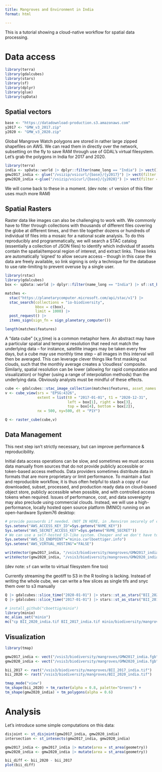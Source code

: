 ```yaml
---
title: Mangroves and Environment in India
format: html

---
```


This is a tutorial showing a cloud-native workflow for spatial data processing.



# Data access

```r
library(terra)
library(gdalcubes)
library(stars)
library(sf)
library(dplyr)
library(glue)
library(spData)
```


## Spatial vectors

```r
base <- "https://datadownload-production.s3.amazonaws.com"
y2017 <- "GMW_v3_2017.zip"
y2020 <- "GMW_v3_2020.zip"
```

Global Mangrove Watch polygons are stored in rather large zipped shapefiles on AWS.  We can read them in directly over the network, subsetting on the fly to save RAM through use of GDAL's virtual filesystem.  Let's grab the polygons in India for 2017 and 2020.  

```r
library(terra)
india <- spData::world |> dplyr::filter(name_long == "India") |> vect()
gmw2017_india <- glue("/vsizip/vsicurl/{base}/{y2017}") |> vect(filter = india)
gmw2020_india <-glue("/vsizip/vsicurl/{base}/{y2020}") |> vect(filter = india)
```

We will come back to these in a moment.  (dev note: `sf` version of this filter uses much more RAM)


## Spatial Rasters

Raster data like images can also be challenging to work with.  We commonly have to filter through collections with thousands of different files covering the globe at different times, and then tile together dozens or hundreds of individual tif files into a mosaic for a national scale analysis. To do this reproducibly and programmatically, we will search a STAC catalog (essentially a collection of JSON files) to identify which individual tif assets contain the spatial/temporal region of interest, and extract links.  These links are automatically 'signed' to allow secure access -- though in this case the data are freely available, so link signing is only a technique for the database to use rate-limiting to prevent overuse by a single user. 

```r
library(rstac)
library(gdalcubes)
box <- spData::world |> dplyr::filter(name_long == "India") |> sf::st_bbox()

matches <-
  stac("https://planetarycomputer.microsoft.com/api/stac/v1") |>
  stac_search(collections = "io-biodiversity",
              bbox = c(box),
              limit = 1000) |>
  post_request() |>
  items_sign(sign_fn = sign_planetary_computer())

length(matches$features)
```

 A "data cube" (x,y,time) is a common metaphor here.  An abstract may have a particular spatial and temporal resolution that need not match the underlying data -- for instance, satellite images may be taken every few days, but a cube may use monthly time step -- all images in this interval will then be averaged.  This can leverage clever things like first masking out clouds, such that the monthly average creates a 'cloudless' composite.  Similarly, spatial resolution can be lower (allowing for rapid computation and visualization) or higher (using a range of interpolation methods) than the underlying data.  Obviously analysts must be mindful of these effects.


```r
cube <- gdalcubes::stac_image_collection(matches$features, asset_names = "data")
v <- cube_view(srs = "EPSG:4326",
               extent = list(t0 = "2017-01-01", t1 = "2020-12-31",
                             left = box[1], right = box[3],
                             top = box[4], bottom = box[2]),
               nx = 500, ny=500, dt = "P1Y")

Q <- raster_cube(cube,v)
```



## Data Management

This next step isn't strictly necessary, but can improve performance & reproducibility. 

Initial data access operations can be slow, and sometimes we must access data manually from sources that do not provide publicly accessible or token-based access methods.  Data providers sometimes distribute data in formats that are more proprietary or limit performance. To maintain a fast and reproducible workflow, it is thus often helpful to stash a copy of our downloaded, subset, processed, and production ready data on cloud-based object store, publicly accessible when possible, and with controlled access tokens when required.  Issues of performance, cost, and data sovereignty may also preclude using commercial clouds.  Instead, we will use a high-performance, locally hosted open source platform (MINIO) running on an open-hardware System76 desktop:


```r
# provide passwords if needed. (NOT IN HERE, in .Renviron securely of course!)
Sys.setenv("AWS_ACCESS_KEY_ID"=Sys.getenv("NVME_KEY")) 
Sys.setenv("AWS_SECRET_ACCESS_KEY"=Sys.getenv("NVME_SECRET"))
# We can use a self-hosted S3-like system. Cheaper and we don't have to trust AWS...
Sys.setenv("AWS_S3_ENDPOINT"="minio.carlboettiger.info")
Sys.setenv("AWS_VIRTUAL_HOSTING"="FALSE")
```

```r
writeVector(gmw2017_india, "/vsis3/biodiversity/mangroves/GMW2017_india.fgb", "FlatGeobuf", overwrite=TRUE)
writeVector(gmw2020_india, "/vsis3/biodiversity/mangroves/GMW2020_india.fgb", "FlatGeobuf", overwrite=TRUE)
```

(dev note: `sf` can write to virtual filesystem fine too)

Currently streaming the geotiff to S3 in the R tooling is lacking. 
Instead of writing the whole cube, we can write a few slices as single tifs and snyc them over to s3 manually

```r
Q |> gdalcubes::slice_time("2020-01-01") |> stars::st_as_stars("BII_2020_india.tif")
Q |> gdalcubes::slice_time("2017-01-01") |> stars::st_as_stars("BII_2017_india.tif")
```


```r
# install_github("cboettig/minio")
library(minio)
mc_alias_set("minio")
mc("cp BII_2020_india.tif BII_2017_india.tif minio/biodiversity/mangroves/")
```



## Visualization


```r
library(tmap)
```


```r
gmw2017_india <- vect("/vsis3/biodiversity/mangroves/GMW2017_india.fgb") |> st_as_sf()
gmw2020_india <- vect("/vsis3/biodiversity/mangroves/GMW2020_india.fgb") |> st_as_sf()

bii_2017 <- rast("/vsis3/biodiversity/mangroves/BII_2017_india.tif")
bii_2020 <- rast("/vsis3/biodiversity/mangroves/BII_2020_india.tif")

```

```r
tmap_mode("view")
tm_shape(bii_2020) + tm_raster(alpha = 0.8, palette="Greens") +
tm_shape(gmw2020_india) + tm_polygons(alpha = 0.6) 

```
# Analysis

Let's introduce some simple computations on this data:

```r
disjoint <- st_disjoint(gmw2017_india, gmw2020_india)
intersection <- st_intesects(gmw2017_india, gmw2020_india)

gmw2017_india <- gmw2017_india |> mutate(area = st_area(geometry))
gmw2020_india <- gmw2020_india |> mutate(area = st_area(geometry))

```

```r
bii_diff <- bii_2020 - bii_2017
plot(bii_diff)
```






